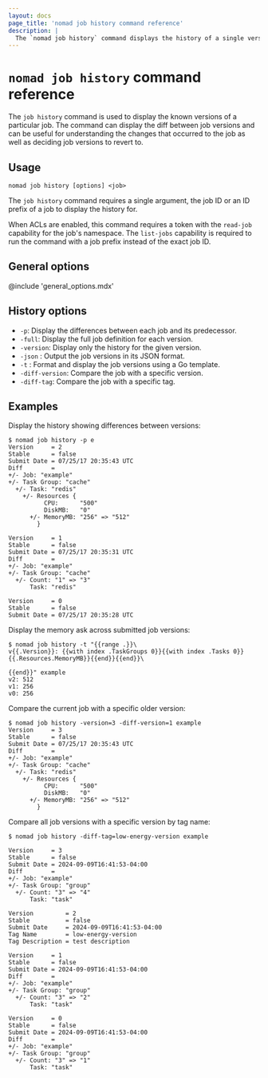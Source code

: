```yaml
---
layout: docs
page_title: 'nomad job history command reference'
description: |
  The `nomad job history` command displays the history of a single version or all tracked versions of a job. Optionally display the difference between two versions or tags or differences between each job and its predecessor.
---
```


# `nomad job history` command reference

The `job history` command is used to display the known versions of a particular
job. The command can display the diff between job versions and can be useful for
understanding the changes that occurred to the job as well as deciding job
versions to revert to.

## Usage

```plaintext
nomad job history [options] <job>
```

The `job history` command requires a single argument, the job ID or an ID prefix
of a job to display the history for.

When ACLs are enabled, this command requires a token with the `read-job`
capability for the job's namespace. The `list-jobs` capability is required to
run the command with a job prefix instead of the exact job ID.

## General options

@include 'general_options.mdx'

## History options

- `-p`: Display the differences between each job and its predecessor.
- `-full`: Display the full job definition for each version.
- `-version`: Display only the history for the given version.
- `-json` : Output the job versions in its JSON format.
- `-t` : Format and display the job versions using a Go template.
- `-diff-version`: Compare the job with a specific version.
- `-diff-tag`: Compare the job with a specific tag.


## Examples

Display the history showing differences between versions:

```shell-session
$ nomad job history -p e
Version     = 2
Stable      = false
Submit Date = 07/25/17 20:35:43 UTC
Diff        =
+/- Job: "example"
+/- Task Group: "cache"
  +/- Task: "redis"
    +/- Resources {
          CPU:      "500"
          DiskMB:   "0"
      +/- MemoryMB: "256" => "512"
        }

Version     = 1
Stable      = false
Submit Date = 07/25/17 20:35:31 UTC
Diff        =
+/- Job: "example"
+/- Task Group: "cache"
  +/- Count: "1" => "3"
      Task: "redis"

Version     = 0
Stable      = false
Submit Date = 07/25/17 20:35:28 UTC
```

Display the memory ask across submitted job versions:

```shell-session
$ nomad job history -t "{{range .}}\
v{{.Version}}: {{with index .TaskGroups 0}}{{with index .Tasks 0}}{{.Resources.MemoryMB}}{{end}}{{end}}\

{{end}}" example
v2: 512
v1: 256
v0: 256
```

Compare the current job with a specific older version:

```shell-session
$ nomad job history -version=3 -diff-version=1 example
Version     = 3
Stable      = false
Submit Date = 07/25/17 20:35:43 UTC
Diff        =
+/- Job: "example"
+/- Task Group: "cache"
  +/- Task: "redis"
    +/- Resources {
          CPU:      "500"
          DiskMB:   "0"
      +/- MemoryMB: "256" => "512"
        }
```

Compare all job versions with a specific version by tag name:

```shell-session
$ nomad job history -diff-tag=low-energy-version example

Version     = 3
Stable      = false
Submit Date = 2024-09-09T16:41:53-04:00
Diff        =
+/- Job: "example"
+/- Task Group: "group"
  +/- Count: "3" => "4"
      Task: "task"

Version         = 2
Stable          = false
Submit Date     = 2024-09-09T16:41:53-04:00
Tag Name        = low-energy-version
Tag Description = test description

Version     = 1
Stable      = false
Submit Date = 2024-09-09T16:41:53-04:00
Diff        =
+/- Job: "example"
+/- Task Group: "group"
  +/- Count: "3" => "2"
      Task: "task"

Version     = 0
Stable      = false
Submit Date = 2024-09-09T16:41:53-04:00
Diff        =
+/- Job: "example"
+/- Task Group: "group"
  +/- Count: "3" => "1"
      Task: "task"
```
